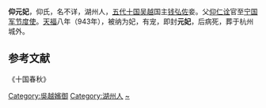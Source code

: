{{nofootnotes|time=2010-11-05T07:20:22+00:00}}
'''仰元妃'''，仰氏，名不详，湖州人，[[五代十国|五代十国]][[吴越国|吴越]]国主[[钱弘佐|钱弘佐]]妾。父[[仰仁诠|仰仁诠]]官至[[宁国军节度使|宁国军节度使]]。[[天福_(后晋)|天福]]八年（943年），被纳为妃，有宠，即封'''元妃'''，后病死，葬于杭州城外。

==参考文献==
《十国春秋》
{{十国皇后}}

[[Category:吳越嬪御|Category:吳越嬪御]]
[[Category:湖州人|Category:湖州人]]
[[Category:仰姓|~]]